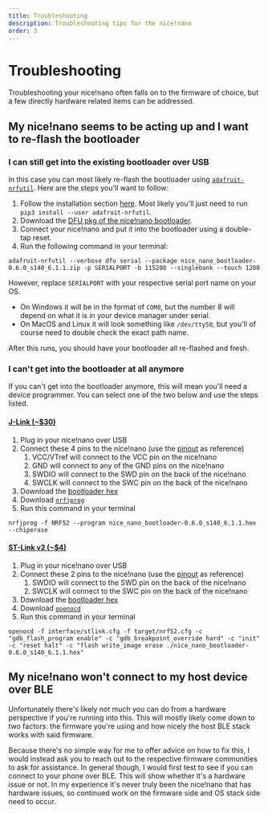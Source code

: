 ```yaml
---
title: Troubleshooting
description: Troubleshooting tips for the nice!nano
order: 3
---
```


# Troubleshooting

Troubleshooting your nice!nano often falls on to the firmware of choice, but a few directly hardware related items can be addressed.

## My nice!nano seems to be acting up and I want to re-flash the bootloader

### I can still get into the existing bootloader over USB

In this case you can most likely re-flash the bootloader using [`adafruit-nrfutil`](https://github.com/adafruit/Adafruit_nRF52_nrfutil). Here are the steps you'll want to follow:

1. Follow the installation section [here](https://github.com/adafruit/Adafruit_nRF52_nrfutil#installation). Most likely you'll just need to run `pip3 install --user adafruit-nrfutil`.
2. Download the [DFU pkg of the nice!nano bootloader](/assets/nice_nano_bootloader-0.6.0_s140_6.1.1.zip).
3. Connect your nice!nano and put it into the bootloader using a double-tap reset.
4. Run the following command in your terminal:

```shell
adafruit-nrfutil --verbose dfu serial --package nice_nano_bootloader-0.6.0_s140_6.1.1.zip -p SERIALPORT -b 115200 --singlebank --touch 1200
```

However, replace `SERIALPORT` with your respective serial port name on your OS.

- On Windows it will be in the format of `COM8`, but the number 8 will depend on what it is in your device manager under serial.
- On MacOS and Linux it will look something like `/dev/ttyS0`, but you'll of course need to double check the exact path name.

After this runs, you should have your bootloader all re-flashed and fresh.

### I can't get into the bootloader at all anymore

If you can't get into the bootloader anymore, this will mean you'll need a device programmer. You can select one of the two below and use the steps listed.

#### [J-Link (~$30)](https://www.amazon.com/Segger-J-Link-EDU-mini-Debugger/dp/B0758XRMTF)

1. Plug in your nice!nano over USB
2. Connect these 4 pins to the nice!nano (use the [pinout](/docs/nice-nano/pinout-schematic) as reference)
   1. VCC/VTref will connect to the VCC pin on the nice!nano
   2. GND will connect to any of the GND pins on the nice!nano
   3. SWDIO will connect to the SWD pin on the back of the nice!nano
   4. SWCLK will connect to the SWC pin on the back of the nice!nano
3. Download the [bootloader hex](/assets/nice_nano_bootloader-0.6.0_s140_6.1.1.hex)
4. Download [`nrfjprog`](https://www.nordicsemi.com/Software-and-tools/Development-Tools/nRF-Command-Line-Tools/Download#infotabs)
5. Run this command in your terminal 

```shell
nrfjprog -f NRF52 --program nice_nano_bootloader-0.6.0_s140_6.1.1.hex --chiperase
```

#### [ST-Link v2 (~$4)](https://www.aliexpress.com/wholesale?trafficChannel=main&d=y&CatId=0&SearchText=st+link+v2&ltype=wholesale&SortType=total_tranpro_desc&groupsort=1&page=1)

1. Plug in your nice!nano over USB
2. Connect these 2 pins to the nice!nano (use the [pinout](/docs/nice-nano/pinout-schematic) as reference)
   1. SWDIO will connect to the SWD pin on the back of the nice!nano
   2. SWCLK will connect to the SWC pin on the back of the nice!nano
3. Download the [bootloader hex](/assets/nice_nano_bootloader-0.6.0_s140_6.1.1.hex)
4. Download [`openocd`](https://github.com/xpack-dev-tools/openocd-xpack/releases)
5. Run this command in your terminal

```shell
openocd -f interface/stlink.cfg -f target/nrf52.cfg -c "gdb_flash_program enable" -c "gdb_breakpoint_override hard" -c "init" -c "reset halt" -c "flash write_image erase ./nice_nano_bootloader-0.6.0_s140_6.1.1.hex"
```

## My nice!nano won't connect to my host device over BLE

Unfortunately there's likely not much you can do from a hardware perspective if you're running into this. This will mostly likely come down to two factors: the firmware you're using and how nicely the host BLE stack works with said firmware.

Because there's no simple way for me to offer advice on how to fix this, I would instead ask you to reach out to the respective firmware communities to ask for assistance. In general though, I would first test to see if you can connect to your phone over BLE. This will show whether it's a hardware issue or not. In my experience it's never truly been the nice!nano that has hardware issues, so continued work on the firmware side and OS stack side need to occur.

